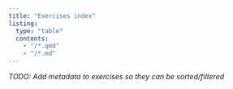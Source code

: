 ```yaml
---
title: "Exercises index"
listing:
  type: "table"
  contents:
    - "/*.qmd"
    - "/*.md"
---
```


_TODO: Add metadata to exercises so they can be sorted/filtered_
